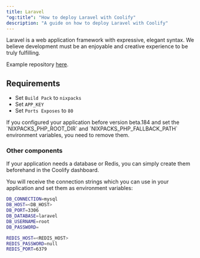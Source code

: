 ```yaml
---
title: Laravel
"og:title": "How to deploy Laravel with Coolify"
description: "A guide on how to deploy Laravel with Coolify"
---
```


Laravel is a web application framework with expressive, elegant syntax. We believe development must be an enjoyable and creative experience to be truly fulfilling.

Example repository [here](https://github.com/coollabsio/coolify-examples/tree/main/laravel).

## Requirements

- Set `Build Pack` to `nixpacks`
- Set `APP_KEY`
- Set `Ports Exposes` to `80`

<Tip>
  If you configured your application before version beta.184 and set the
  `NIXPACKS_PHP_ROOT_DIR` and `NIXPACKS_PHP_FALLBACK_PATH` environment
  variables, you need to remove them.
</Tip>

### Other components

If your application needs a database or Redis, you can simply create them beforehand in the Coolify dashboard.

You will receive the connection strings which you can use in your application and set them as environment variables:

```bash
DB_CONNECTION=mysql
DB_HOST=<DB_HOST>
DB_PORT=3306
DB_DATABASE=laravel
DB_USERNAME=root
DB_PASSWORD=

REDIS_HOST=<REDIS_HOST>
REDIS_PASSWORD=null
REDIS_PORT=6379
```
